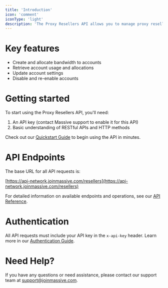 ```yaml
---
title: 'Introduction'
icon: 'comment'
iconType: 'light'
description: 'The Proxy Resellers API allows you to manage proxy reseller accounts. With this API, you can create, update, and manage accounts that are used to authenticate with the Massive Network API.'
---
```


# Key features

* Create and allocate bandwidth to accounts
* Retrieve account usage and allocations
* Update account settings
* Disable and re-enable accounts

# Getting started

To start using the Proxy Resellers API, you'll need:

1. An API key (contact Massive support to enable it for this API)
2. Basic understanding of RESTful APIs and HTTP methods

Check out our [Quickstart Guide](#quickstart) to begin using the API in minutes.

# API Endpoints

The base URL for all API requests is:

[https://api-network.joinmassive.com/resellers](https://api-network.joinmassive.com/resellers)

For detailed information on available endpoints and operations, see our [API Reference](#api-reference).

# Authentication

All API requests must include your API key in the `x-api-key` header. Learn more in our [Authentication Guide](#authentication).

# Need Help?

If you have any questions or need assistance, please contact our support team at support@joinmassive.com.